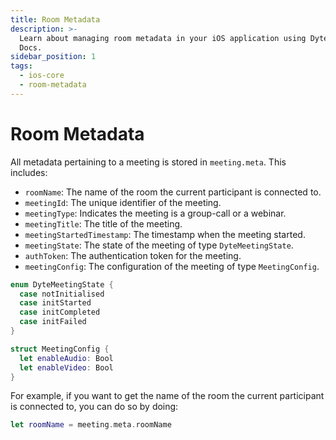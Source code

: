 ```yaml
---
title: Room Metadata
description: >-
  Learn about managing room metadata in your iOS application using Dyte
  Docs.
sidebar_position: 1
tags:
  - ios-core
  - room-metadata
---
```


# Room Metadata

All metadata pertaining to a meeting is stored in `meeting.meta`. This includes:

- `roomName`: The name of the room the current participant is connected to.
- `meetingId`: The unique identifier of the meeting.
- `meetingType`: Indicates the meeting is a group-call or a webinar.
- `meetingTitle`: The title of the meeting.
- `meetingStartedTimestamp`: The timestamp when the meeting started.
- `meetingState`: The state of the meeting of type `DyteMeetingState`.
- `authToken`: The authentication token for the meeting.
- `meetingConfig`: The configuration of the meeting of type `MeetingConfig`.

```swift
enum DyteMeetingState {
  case notInitialised
  case initStarted
  case initCompleted
  case initFailed
}

struct MeetingConfig {
  let enableAudio: Bool
  let enableVideo: Bool
}
```

For example, if you want to get the name of the room the current participant is
connected to, you can do so by doing:

```swift
let roomName = meeting.meta.roomName
```

<head>
  <title>Mobile Core Room Metadata</title>
</head>
